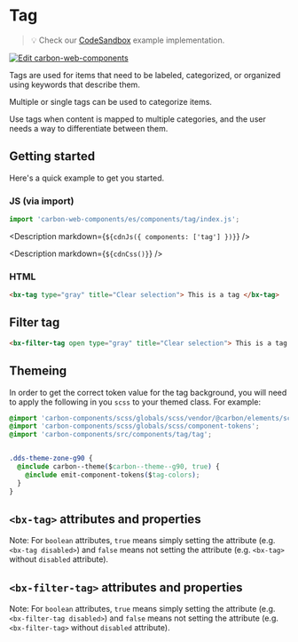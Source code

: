 
# Tag

> 💡 Check our
> [CodeSandbox](https://codesandbox.io/s/github/carbon-design-system/carbon-web-components/tree/main/examples/codesandbox/basic/components/tag)
> example implementation.

[![Edit carbon-web-components](https://codesandbox.io/static/img/play-codesandbox.svg)](https://codesandbox.io/s/github/carbon-design-system/carbon-web-components/tree/main/examples/codesandbox/basic/components/tag)

Tags are used for items that need to be labeled, categorized, or organized using keywords that describe them.

Multiple or single tags can be used to categorize items.

Use tags when content is mapped to multiple categories, and the user needs a way to differentiate between them.

## Getting started

Here's a quick example to get you started.

### JS (via import)

```javascript
import 'carbon-web-components/es/components/tag/index.js';
```

<Description markdown={`${cdnJs({ components: ['tag'] })}`} />

<Description markdown={`${cdnCss()}`} />

### HTML

```html
<bx-tag type="gray" title="Clear selection"> This is a tag </bx-tag>
```

## Filter tag

```html
<bx-filter-tag open type="gray" title="Clear selection"> This is a tag </bx-filter-tag>
```

## Themeing

In order to get the correct token value for the tag background, you will need to apply the following in you `scss` to your themed class. For example:

```css
@import 'carbon-components/scss/globals/scss/vendor/@carbon/elements/scss/themes/mixins';
@import 'carbon-components/scss/globals/scss/component-tokens';
@import 'carbon-components/src/components/tag/tag';


.dds-theme-zone-g90 {
  @include carbon--theme($carbon--theme--g90, true) {
    @include emit-component-tokens($tag-colors);
  }
}
```

## `<bx-tag>` attributes and properties

Note: For `boolean` attributes, `true` means simply setting the attribute (e.g. `<bx-tag disabled>`) and `false` means not setting the attribute (e.g. `<bx-tag>` without `disabled` attribute).

<Props of="bx-tag" />

## `<bx-filter-tag>` attributes and properties

Note: For `boolean` attributes, `true` means simply setting the attribute (e.g. `<bx-filter-tag disabled>`) and `false` means not setting the attribute (e.g. `<bx-filter-tag>` without `disabled` attribute).

<Props of="bx-filter-tag" />
